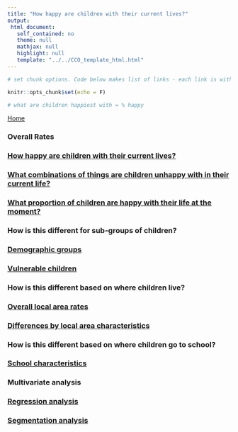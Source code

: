 ```yaml
---
title: "How happy are children with their current lives?"
output: 
 html_document: 
   self_contained: no
   theme: null
   mathjax: null
   highlight: null
   template: "../../CCO_template_html.html"
---
```


```r
# set chunk options. Code below makes list of links - each link is within <div class="topic_navList"></div> tags

knitr::opts_chunk$set(echo = F)

# what are children happiest with = % happy
```

<link rel="stylesheet" href="../../styles.css" type="text/css" />

<a href="../../index.html">Home</a></li>


<h3>Overall Rates</h3>

<div class="topic_navList">
<a class="meta_navList_link" href="9-17_happy_overall.html">
<h3 class="list_header">How happy are children with their current lives?</h3></a>
</div>

<div class="topic_navList">
<a class="meta_navList_link" href="9-17_happy_combs.html">
<h3 class="list_header">What combinations of things are children unhappy with in their current life?</h3></a>
</div>

<div class="topic_navList">
<a class="meta_navList_link" href="phappy_v2.html">
<h3 class="list_header">What proportion of children are happy with their life at the moment?</h3></a>
</div>

<h3>How is this different for sub-groups of children?</h3>

<div class="topic_navList">
<a class="meta_navList_link" href="9-17_happy_child_chars.html">
<h3 class="list_header">Demographic groups</h3></a>
</div>

<div class="topic_navList">
<a class="meta_navList_link" href="9-17_happy_disad.html">
<h3 class="list_header">Vulnerable children</h3></a>
</div>

<h3>How is this different based on where children live?</h3>

<div class="topic_navList">
<a class="meta_navList_link" href="9-17_happy_map.html">
<h3 class="list_header">Overall local area rates</h3></a>
</div>

<div class="topic_navList">
<a class="meta_navList_link" href="9-17_happy_area_chars.html">
<h3 class="list_header">Differences by local area characteristics</h3></a>
</div>

<h3>How is this different based on where children go to school?</h3>

<div class="topic_navList">
<a class="meta_navList_link" href="9-17_happy_school.html">
<h3 class="list_header">School characteristics</h3></a>
</div>

<h3>Multivariate analysis</h3>

<div class="topic_navList">
<a class="meta_navList_link" href="9-17_happy_regression.html">
<h3 class="list_header">Regression analysis</h3></a>
</div>

<div class="topic_navList">
<a class="meta_navList_link" href="9-17_happy_segmentation.html">
<h3 class="list_header">Segmentation analysis</h3></a>